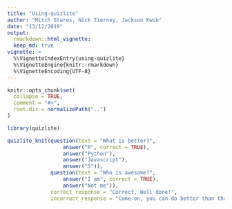 ```yaml
---
title: "Using-quizlite"
author: "Mitch Stares, Nick Tierney, Jackson Kwok"
date: "13/12/2019"
output: 
  rmarkdown::html_vignette:
  keep_md: true
vignette: >
  %\VignetteIndexEntry{using-quizlite}
  %\VignetteEngine{knitr::rmarkdown}
  %\VignetteEncoding{UTF-8}
---
```


```r
knitr::opts_chunk$set(
  collapse = TRUE,
  comment = "#>",
  root.dir = normalizePath("..")
)
```

```r
library(quizlite)
```

```r
quizlite_knit(question(text = "What is better?",
                  answer("R", correct = TRUE),
                  answer("Python"),
                  answer("Javascript"),
                  answer("S")),
              question(text = "Who is awesome?",
                  answer("I am", correct = TRUE),
                  answer("Not me")), 
              correct_response = "Correct, Well done!", 
              incorrect_response = "Come on, you can do better than that!")
```

